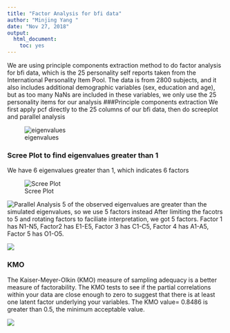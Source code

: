 ```yaml
---
title: "Factor Analysis for bfi data"
author: "Minjing Yang "
date: "Nov 27, 2018"
output: 
  html_document:
    toc: yes
---
```


We are using principle components extraction method to do factor analysis for bfi data, which is the 25 personality self reports taken from the International Personality Item Pool. The data is from 2800 subjects, and it also includes additional demographic variables (sex, education and age), but as too many NaNs are included in these variables, we only use the 25 personality items for our analysis
###Principle components extraction
We first apply pcf directly to the 25 columns of our bfi data, then do screeplot and parallel analysis

![eigenvalues](table1.png)

### Scree Plot to find eigenvalues greater than 1
We have 6 eigenvalues greater than 1, which indicates 6 factors

![Scree Plot](scree_STATA.png)

![Parallel Analysis](parallel.png)
5 of the observed eigenvalues are greater than the simulated eigenvalues, so we use 5 factors instead
After limiting the facotrs to 5 and rotating factors to faciliate interpretation, we got 5 factors. Factor 1 has N1-N5, Factor2 has E1-E5, Factor 3 has C1-C5, Factor 4 has A1-A5, Factor 5 has O1-O5.

![](picture1.png)


### KMO

The Kaiser-Meyer-Olkin (KMO) measure of sampling adequacy is a better measure of factorability. The KMO tests to see if the partial correlations within your data are close enough to zero to suggest that there is at least one latent factor underlying your variables. 
The KMO value= 0.8486 is greater than 0.5, the minimum acceptable value.


![](kmo.png)







